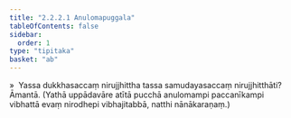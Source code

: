 ```yaml
---
title: "2.2.2.1 Anulomapuggala"
tableOfContents: false
sidebar:
  order: 1
type: "tipitaka"
basket: "ab"
---
```



<DynamicBreadcrumb />

<Division number="96">

<Paragraph number="509">
»  Yassa dukkhasaccaṃ nirujjhittha tassa samudayasaccaṃ nirujjhitthāti? Āmantā.
</Paragraph>

<Paragraph number="510">
(Yathā uppādavāre atītā pucchā anulomampi paccanīkampi vibhattā evaṃ nirodhepi vibhajitabbā, natthi nānākaraṇaṃ.)
</Paragraph>
</Division>